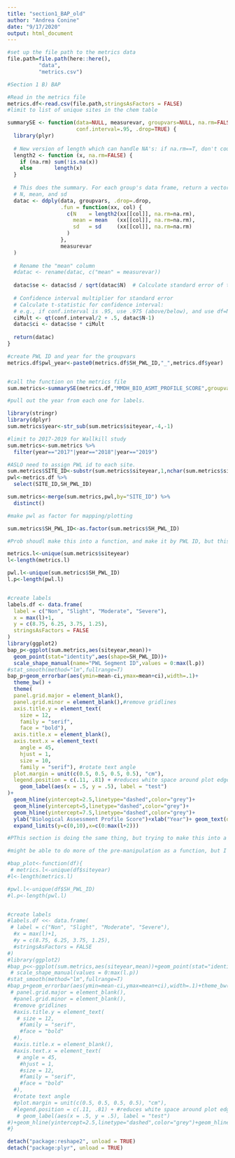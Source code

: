 ```yaml
---
title: "section1_BAP_old"
author: "Andrea Conine"
date: "9/17/2020"
output: html_document
---
```

```r

#set up the file path to the metrics data
file.path=file.path(here::here(),
          "data",
          "metrics.csv")
```

```r


#Section 1 B) BAP

#Read in the metrics file
metrics.df<-read.csv(file.path,stringsAsFactors = FALSE)
#limit to list of unique sites in the chem table
```

```r

summarySE <- function(data=NULL, measurevar, groupvars=NULL, na.rm=FALSE,
                      conf.interval=.95, .drop=TRUE) {
  library(plyr)
  
  # New version of length which can handle NA's: if na.rm==T, don't count them
  length2 <- function (x, na.rm=FALSE) {
    if (na.rm) sum(!is.na(x))
    else       length(x)
  }
  
  # This does the summary. For each group's data frame, return a vector with
  # N, mean, and sd
  datac <- ddply(data, groupvars, .drop=.drop,
                 .fun = function(xx, col) {
                   c(N    = length2(xx[[col]], na.rm=na.rm),
                     mean = mean   (xx[[col]], na.rm=na.rm),
                     sd   = sd     (xx[[col]], na.rm=na.rm)
                   )
                 },
                 measurevar
  )
  
  # Rename the "mean" column    
  #datac <- rename(datac, c("mean" = measurevar))
  
  datac$se <- datac$sd / sqrt(datac$N)  # Calculate standard error of the mean
  
  # Confidence interval multiplier for standard error
  # Calculate t-statistic for confidence interval: 
  # e.g., if conf.interval is .95, use .975 (above/below), and use df=N-1
  ciMult <- qt(conf.interval/2 + .5, datac$N-1)
  datac$ci <- datac$se * ciMult
  
  return(datac)
}
```

```r
#create PWL ID and year for the groupvars
metrics.df$pwl_year<-paste0(metrics.df$SH_PWL_ID,"_",metrics.df$year)


#call the function on the metrics file
sum.metrics<-summarySE(metrics.df,"MMDH_BIO_ASMT_PROFILE_SCORE",groupvars = c("siteyear"))
```

```r

#pull out the year from each one for labels.

library(stringr)
library(dplyr)
sum.metrics$year<-str_sub(sum.metrics$siteyear,-4,-1)

#limit to 2017-2019 for Wallkill study
sum.metrics<-sum.metrics %>% 
  filter(year=="2017"|year=="2018"|year=="2019")

#ASLO need to assign PWL id to each site.
sum.metrics$SITE_ID<-substr(sum.metrics$siteyear,1,nchar(sum.metrics$siteyear)-5)
pwl<-metrics.df %>% 
  select(SITE_ID,SH_PWL_ID)

sum.metrics<-merge(sum.metrics,pwl,by="SITE_ID") %>% 
  distinct()

#make pwl as factor for mapping/plotting

sum.metrics$SH_PWL_ID<-as.factor(sum.metrics$SH_PWL_ID)
```


```r
#Prob shoudl make this into a function, and make it by PWL ID, but this is a good start. 

metrics.l<-unique(sum.metrics$siteyear)
l<-length(metrics.l)

pwl.l<-unique(sum.metrics$SH_PWL_ID)
l.p<-length(pwl.l)


#create labels
labels.df <- data.frame(
  label = c("Non", "Slight", "Moderate", "Severe"),
  x = max(l)+1,
  y = c(8.75, 6.25, 3.75, 1.25),
  stringsAsFactors = FALSE
)
library(ggplot2)
bap_p<-ggplot(sum.metrics,aes(siteyear,mean))+
  geom_point(stat="identity",aes(shape=SH_PWL_ID))+
  scale_shape_manual(name="PWL Segment ID",values = 0:max(l.p))
#stat_smooth(method="lm",fullrange=T)
bap_p+geom_errorbar(aes(ymin=mean-ci,ymax=mean+ci),width=.1)+
  theme_bw() + 
  theme(
  panel.grid.major = element_blank(),
  panel.grid.minor = element_blank(),#remove gridlines
  axis.title.y = element_text(
    size = 12,
    family = "serif",
    face = "bold"),
  axis.title.x = element_blank(),
  axis.text.x = element_text(
    angle = 45,
    hjust = 1,
    size = 10,
    family = "serif"), #rotate text angle
  plot.margin = unit(c(0.5, 0.5, 0.5, 0.5), "cm"),
  legend.position = c(.11, .81) + #reduces white space around plot edges
    geom_label(aes(x = .5, y = .5), label = "test")
)+
  geom_hline(yintercept=2.5,linetype="dashed",color="grey")+
  geom_hline(yintercept=5,linetype="dashed",color="grey")+
  geom_hline(yintercept=7.5,linetype="dashed",color="grey")+
  ylab("Biological Assessment Profile Score")+xlab("Year")+ geom_text(data = labels.df, aes(max(l)+1, y, label = label), color = "black",angle=90)+
  expand_limits(y=c(0,10),x=c(0:max(l+2)))

```




```r
#PThis section is doing the same thing, but trying to make this into a function. 

#might be able to do more of the pre-manipulation as a function, but I'm not sure yet.

#bap_plot<-function(df){
 # metrics.l<-unique(df$siteyear)
#l<-length(metrics.l)

#pwl.l<-unique(df$SH_PWL_ID)
#l.p<-length(pwl.l)


#create labels
#labels.df <<- data.frame(
 # label = c("Non", "Slight", "Moderate", "Severe"),
  #x = max(l)+1,
  #y = c(8.75, 6.25, 3.75, 1.25),
  #stringsAsFactors = FALSE
#)
#library(ggplot2)
#bap_p<<-ggplot(sum.metrics,aes(siteyear,mean))+geom_point(stat="identity",ae#s(shape=SH_PWL_ID))+
 # scale_shape_manual(values = 0:max(l.p))
#stat_smooth(method="lm",fullrange=T)
#bap_p+geom_errorbar(aes(ymin=mean-ci,ymax=mean+ci),width=.1)+theme_bw() + #theme(
 # panel.grid.major = element_blank(),
  #panel.grid.minor = element_blank(),
  #remove gridlines
  #axis.title.y = element_text(
   # size = 12,
    #family = "serif",
    #face = "bold"
  #),
  #axis.title.x = element_blank(),
  #axis.text.x = element_text(
   # angle = 45,
    #hjust = 1,
    #size = 12,
    #family = "serif",
    #face = "bold"
  #),
  #rotate text angle
  #plot.margin = unit(c(0.5, 0.5, 0.5, 0.5), "cm"),
  #legend.position = c(.11, .81) + #reduces white space around plot edges
   # geom_label(aes(x = .5, y = .5), label = "test")
#)+geom_hline(yintercept=2.5,linetype="dashed",color="grey")+geom_hline(yintercept=5,linetype="dashed",color="grey")+geom_hline(yintercept=7.5,linetype="dashed",color="grey")+ylab("Biological Assessment Profile Score")+xlab("Year")+ geom_text(data = labels.df, aes(max(l)+1, y, label = label), color = "black",angle=90)+expand_limits(y=c(0,10),x=c(0:max(l+2)))
#}


```

```r
detach("package:reshape2", unload = TRUE)
detach("package:plyr", unload = TRUE)
```